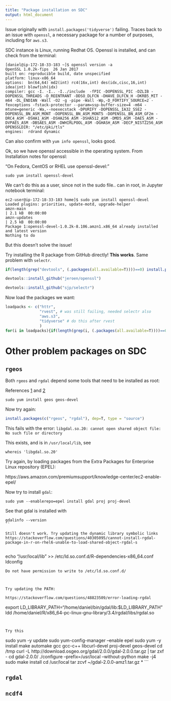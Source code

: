 ```yaml
---
title: "Package installation on SDC"
output: html_document
---
```


Issue originally with `install.packages('tidyverse')` failing. Traces back to an issue with `openssl`, a necessary package for a number of purposes, including for `aws.s3`.

SDC instance is Linux, running Redhat OS. Openssl is installed, and can check from the terminal:
```
[daniel@ip-172-18-33-183 ~]$ openssl version -a
OpenSSL 1.0.2k-fips  26 Jan 2017
built on: reproducible build, date unspecified
platform: linux-x86_64
options:  bn(64,64) md2(int) rc4(16x,int) des(idx,cisc,16,int) idea(int) blowfish(idx)
compiler: gcc -I. -I.. -I../include  -fPIC -DOPENSSL_PIC -DZLIB -DOPENSSL_THREADS -D_REENTRANT -DDSO_DLFCN -DHAVE_DLFCN_H -DKRB5_MIT -m64 -DL_ENDIAN -Wall -O2 -g -pipe -Wall -Wp,-D_FORTIFY_SOURCE=2 -fexceptions -fstack-protector --param=ssp-buffer-size=4 -m64 -mtune=generic -Wa,--noexecstack -DPURIFY -DOPENSSL_IA32_SSE2 -DOPENSSL_BN_ASM_MONT -DOPENSSL_BN_ASM_MONT5 -DOPENSSL_BN_ASM_GF2m -DRC4_ASM -DSHA1_ASM -DSHA256_ASM -DSHA512_ASM -DMD5_ASM -DAES_ASM -DVPAES_ASM -DBSAES_ASM -DWHIRLPOOL_ASM -DGHASH_ASM -DECP_NISTZ256_ASM
OPENSSLDIR: "/etc/pki/tls"
engines:  rdrand dynamic
```
Can also confirm with `yum info openssl`, looks good.

Ok, so we have openssl accessible in the operating system. From Installation notes for openssl:

"On Fedora, CentOS or RHEL use openssl-devel:"
```
sudo yum install openssl-devel
```

We can't do this as a user, since not in the sudo file.. can in root, in Jupyter notebook terminal:

```
ec2-user@ip-172-18-33-183 home]$ sudo yum install openssl-devel
Loaded plugins: priorities, update-motd, upgrade-helper
amzn-main                                                                                                          | 2.1 kB  00:00:00
amzn-updates                                                                                                       | 2.5 kB  00:00:00
Package 1:openssl-devel-1.0.2k-8.106.amzn1.x86_64 already installed and latest version
Nothing to do
```

But this doesn't solve the issue! 

Try installing the R package from GitHub directly! **This works**. 
Same problem with `selectr`. 

```r

if(length(grep("devtools", (.packages(all.available=T))))==0) install.packages("devtools", dependencies =TRUE)

devtools::install_github("jeroen/openssl")

devtools::install_github("sjp/selectr")

```

Now load the packages we want:

```r

loadpacks <- c("httr", 
               "rvest", # was still failing, needed selectr also
               "aws.s3",
               "tidyverse" # do this after rvest
               )
for(i in loadpacks){if(length(grep(i, (.packages(all.available=T))))==0) install.packages(i, dependencies =TRUE)}

```

# Other problem packages on SDC
## `rgeos`

Both `rgeos` and `rgdal` depend some tools that need to be installed as root:

References [1](https://askubuntu.com/questions/312294/once-installed-geos-library-c-and-c-and-then-trying-to-install-rgeos-packa) and [2](https://stackoverflow.com/questions/21683138/unable-to-install-rgdal-and-rgeos-r-libraries-on-red-hat-linux#24866775)

```
sudo yum install geos geos-devel
```
Now try again:

```r
install.packages(c("rgeos", "rgdal"), dep=T, type = "source")
```

This fails with the error:
`libgdal.so.20: cannot open shared object file: No such file or directory`

This exists, and is in `/usr/local/lib`, see
```
whereis 'libgdal.so.20'
```

Try again, by loading packages from the Extra Packages for Enterprise Linux repository (EPEL):

https://aws.amazon.com/premiumsupport/knowledge-center/ec2-enable-epel/

Now try to install `gdal`:

```
sudo yum --enablerepo=epel install gdal proj proj-devel

```
See that gdal is installed with
```
gdalinfo --version
``

Still doesn't work. Try updating the dynamic library symbolic links
https://stackoverflow.com/questions/40305095/cannot-install-rgdal-package-in-r-on-rhel6-unable-to-load-shared-object-rgdal-s


```
echo "/usr/local/lib" >> /etc/ld.so.conf.d/R-dependencies-x86_64.conf
ldconfig
```
Do not have permission to write to /etc/ld.so.conf.d/



Try updating the PATH:

https://stackoverflow.com/questions/48823509/error-loading-rgdal

```
export LD_LIBRARY_PATH="/home/daniel/bin/gdal/lib:$LD_LIBRARY_PATH"
ldd /home/daniel/R/x86_64-pc-linux-gnu-library/3.4/rgdal/libs/rgdal.so
```


Try this

```
sudo yum -y update
sudo yum-config-manager --enable epel
sudo yum -y install make automake gcc gcc-c++ libcurl-devel proj-devel geos-devel
cd /tmp
curl -L http://download.osgeo.org/gdal/2.0.0/gdal-2.0.0.tar.gz | tar zxf -
cd gdal-2.0.0/
./configure --prefix=/usr/local --without-python
make -j4
sudo make install
cd /usr/local
tar zcvf ~/gdal-2.0.0-amz1.tar.gz *
```

## `rgdal`

## `ncdf4`

